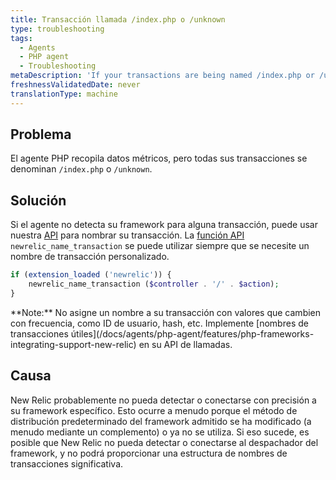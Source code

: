 ```yaml
---
title: Transacción llamada /index.php o /unknown
type: troubleshooting
tags:
  - Agents
  - PHP agent
  - Troubleshooting
metaDescription: 'If your transactions are being named /index.php or /unknown, New Relic probably cannot accurately detect or hook into your framework.'
freshnessValidatedDate: never
translationType: machine
---
```


## Problema

El agente PHP recopila datos métricos, pero todas sus transacciones se denominan `/index.php` o `/unknown`.

## Solución

Si el agente no detecta su framework para alguna transacción, puede usar nuestra [API](/docs/agents/php-agent/configuration/php-agent-api#api-name-wt) para nombrar su transacción. La [función API](/docs/agents/php-agent/php-agent-api/newrelic_name_transaction/) `newrelic_name_transaction` se puede utilizar siempre que se necesite un nombre de transacción personalizado.

```php
if (extension_loaded ('newrelic')) {
    newrelic_name_transaction ($controller . '/' . $action);
}
```

<Callout variant="tip">
  <DNT>**Note:**</DNT> No asigne un nombre a su transacción con valores que cambien con frecuencia, como ID de usuario, hash, etc. Implemente [nombres de transacciones útiles](/docs/agents/php-agent/features/php-frameworks-integrating-support-new-relic) en su API de llamadas.
</Callout>

## Causa

New Relic probablemente no pueda detectar o conectarse con precisión a su framework específico. Esto ocurre a menudo porque el método de distribución predeterminado del framework admitido se ha modificado (a menudo mediante un complemento) o ya no se utiliza. Si eso sucede, es posible que New Relic no pueda detectar o conectarse al despachador del framework, y no podrá proporcionar una estructura de nombres de transacciones significativa.
